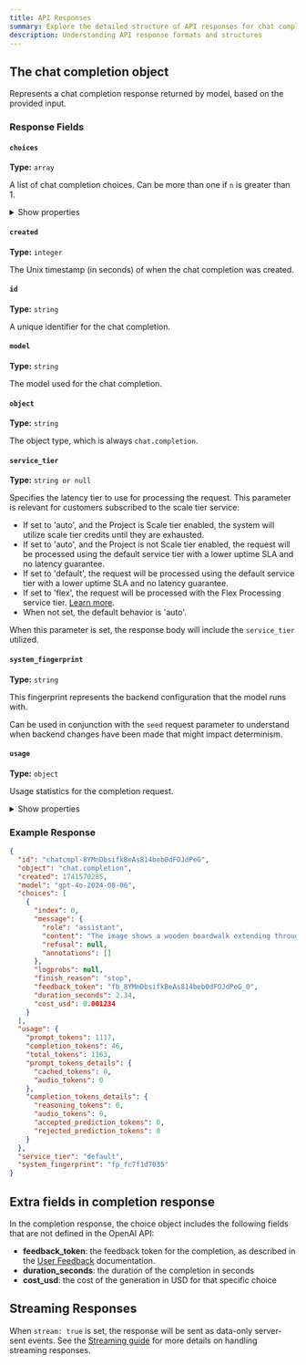 ```yaml
---
title: API Responses
summary: Explore the detailed structure of API responses for chat completions. This guide covers all response fields, including choices, usage statistics, and custom extensions like feedback tokens.
description: Understanding API response formats and structures
---
```


## The chat completion object

Represents a chat completion response returned by model, based on the provided input.

### Response Fields

#### `choices` 
**Type:** `array`

A list of chat completion choices. Can be more than one if `n` is greater than 1.

<details>
<summary>Show properties</summary>

- `index` (integer): The index of this choice in the list
- `message` (object): The chat message generated by the model
  - `role` (string): The role of the message author (e.g., "assistant")
  - `content` (string): The content of the message
  - `refusal` (string or null): The refusal message if the model refuses to answer
  - `annotations` (array): Additional annotations on the message
- `logprobs` (object or null): Log probability information
- `finish_reason` (string): The reason the model stopped generating (e.g., "stop", "length", "content_filter")

</details>

#### `created` 
**Type:** `integer`

The Unix timestamp (in seconds) of when the chat completion was created.

#### `id` 
**Type:** `string`

A unique identifier for the chat completion.

#### `model` 
**Type:** `string`

The model used for the chat completion.

#### `object` 
**Type:** `string`

The object type, which is always `chat.completion`.

#### `service_tier` 
**Type:** `string or null`

Specifies the latency tier to use for processing the request. This parameter is relevant for customers subscribed to the scale tier service:

- If set to 'auto', and the Project is Scale tier enabled, the system will utilize scale tier credits until they are exhausted.
- If set to 'auto', and the Project is not Scale tier enabled, the request will be processed using the default service tier with a lower uptime SLA and no latency guarantee.
- If set to 'default', the request will be processed using the default service tier with a lower uptime SLA and no latency guarantee.
- If set to 'flex', the request will be processed with the Flex Processing service tier. [Learn more](https://platform.openai.com/docs/guides/flex).
- When not set, the default behavior is 'auto'.

When this parameter is set, the response body will include the `service_tier` utilized.

#### `system_fingerprint` 
**Type:** `string`

This fingerprint represents the backend configuration that the model runs with.

Can be used in conjunction with the `seed` request parameter to understand when backend changes have been made that might impact determinism.

#### `usage` 
**Type:** `object`

Usage statistics for the completion request.

<details>
<summary>Show properties</summary>

- `prompt_tokens` (integer): Number of tokens in the prompt
- `completion_tokens` (integer): Number of tokens in the generated completion
- `total_tokens` (integer): Total number of tokens used in the request (prompt + completion)
- `prompt_tokens_details` (object): Detailed breakdown of prompt tokens
  - `cached_tokens` (integer): Number of tokens that were cached
  - `audio_tokens` (integer): Number of audio tokens in the prompt
- `completion_tokens_details` (object): Detailed breakdown of completion tokens
  - `reasoning_tokens` (integer): Number of tokens used for reasoning
  - `audio_tokens` (integer): Number of audio tokens in the completion
  - `accepted_prediction_tokens` (integer): Number of accepted prediction tokens
  - `rejected_prediction_tokens` (integer): Number of rejected prediction tokens

</details>

### Example Response

```json
{
  "id": "chatcmpl-8YMnDbsifkBeAs814beb0dFOJdPeG",
  "object": "chat.completion",
  "created": 1741570285,
  "model": "gpt-4o-2024-08-06",
  "choices": [
    {
      "index": 0,
      "message": {
        "role": "assistant",
        "content": "The image shows a wooden boardwalk extending through a forest.",
        "refusal": null,
        "annotations": []
      },
      "logprobs": null,
      "finish_reason": "stop",
      "feedback_token": "fb_8YMnDbsifkBeAs814beb0dFOJdPeG_0",
      "duration_seconds": 2.34,
      "cost_usd": 0.001234
    }
  ],
  "usage": {
    "prompt_tokens": 1117,
    "completion_tokens": 46,
    "total_tokens": 1163,
    "prompt_tokens_details": {
      "cached_tokens": 0,
      "audio_tokens": 0
    },
    "completion_tokens_details": {
      "reasoning_tokens": 0,
      "audio_tokens": 0,
      "accepted_prediction_tokens": 0,
      "rejected_prediction_tokens": 0
    }
  },
  "service_tier": "default",
  "system_fingerprint": "fp_fc7f1d7035"
}
```

## Extra fields in completion response

In the completion response, the choice object includes the following fields that are not defined in the OpenAI API:
- **feedback_token**: the feedback token for the completion, as described in the [User Feedback](/docs/guides/user-feedback.md) documentation.
- **duration_seconds**: the duration of the completion in seconds
- **cost_usd**: the cost of the generation in USD for that specific choice

## Streaming Responses

When `stream: true` is set, the response will be sent as data-only server-sent events. See the [Streaming guide](../guides/streaming.md) for more details on handling streaming responses.

```json

```